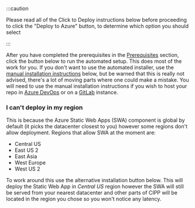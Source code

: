 
:::caution

Please read all of the Click to Deploy instructions below before proceeding to click the "Deploy to Azure" button, to determine which option you should select

:::

After you have completed the prerequisites in the [Prerequisites](../prerequisites/) section, click the button below to run the automated setup. This does most of the work for you. If you don't want to use the automated installer, use the [manual installation instructions](#manual-instructions-here-be-dragons) below, but be warned that this is really not advised, there's a lot of moving parts where one could make a mistake. You will need to use the manual installation instructions if you wish to host your repo in [Azure DevOps](https://dev.azure.com) or on a [GitLab](https://www.gitlab.com) instance.

<a href="https://portal.azure.com/#create/Microsoft.Template/uri/https%3A%2F%2Fraw.githubusercontent.com%2FKelvinTegelaar%2FCIPP%2Fmain%2Fdeployment%2FAzureDeploymentTemplate.json">
    <DeployToAzure />
</a>

### I can't deploy in my region

This is because the Azure Static Web Apps (SWA) component is global by default (it picks the datacenter closest to you) however some regions don't allow deployment. Regions that allow SWA at the moment are:

* Central US
* East US 2
* East Asia
* West Europe
* West US 2

To work around this use the alternative installation button below. This will deploy the Static Web App in *Central US* region however the SWA will still be served from your nearest datacenter and other parts of CIPP will be located in the region you chose so you won't notice any latency.

<a href="https://portal.azure.com/#create/Microsoft.Template/uri/https%3A%2F%2Fraw.githubusercontent.com%2FKelvinTegelaar%2FCIPP%2Fmain%2Fdeployment%2FAzureDeploymentTemplate_regionoptions.json" target="_blank">
    <DeployToAzure />
</a>